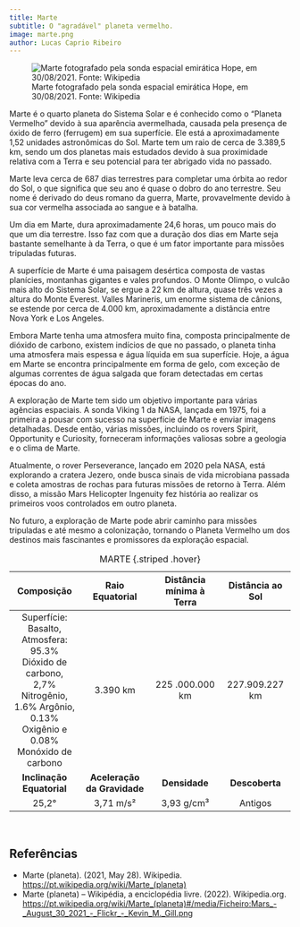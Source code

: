 ```yaml
---
title: Marte
subtitle: O "agradável" planeta vermelho.
image: marte.png
author: Lucas Caprio Ribeiro
---
```


![Marte fotografado pela sonda espacial emirática Hope, em 30/08/2021. Fonte: Wikipedia](marte.png)

Marte é o quarto planeta do Sistema Solar e é conhecido como o "Planeta Vermelho" devido à sua aparência avermelhada, causada pela presença de óxido de ferro (ferrugem) em sua superfície. Ele está a aproximadamente 1,52 unidades astronômicas do Sol. Marte tem um raio de cerca de 3.389,5 km, sendo um dos planetas mais estudados devido à sua proximidade relativa com a Terra e seu potencial para ter abrigado vida no passado.

Marte leva cerca de 687 dias terrestres para completar uma órbita ao redor do Sol, o que significa que seu ano é quase o dobro do ano terrestre. Seu nome é derivado do deus romano da guerra, Marte, provavelmente devido à sua cor vermelha associada ao sangue e à batalha.

Um dia em Marte, dura aproximadamente 24,6 horas, um pouco mais do que um dia terrestre. Isso faz com que a duração dos dias em Marte seja bastante semelhante à da Terra, o que é um fator importante para missões tripuladas futuras.

A superfície de Marte é uma paisagem desértica composta de vastas planícies, montanhas gigantes e vales profundos. O Monte Olimpo, o vulcão mais alto do Sistema Solar, se ergue a 22 km de altura, quase três vezes a altura do Monte Everest. Valles Marineris, um enorme sistema de cânions, se estende por cerca de 4.000 km, aproximadamente a distância entre Nova York e Los Angeles.

Embora Marte tenha uma atmosfera muito fina, composta principalmente de dióxido de carbono, existem indícios de que no passado, o planeta tinha uma atmosfera mais espessa e água líquida em sua superfície. Hoje, a água em Marte se encontra principalmente em forma de gelo, com exceção de algumas correntes de água salgada que foram detectadas em certas épocas do ano.

A exploração de Marte tem sido um objetivo importante para várias agências espaciais. A sonda Viking 1 da NASA, lançada em 1975, foi a primeira a pousar com sucesso na superfície de Marte e enviar imagens detalhadas. Desde então, várias missões, incluindo os rovers Spirit, Opportunity e Curiosity, forneceram informações valiosas sobre a geologia e o clima de Marte.

Atualmente, o rover Perseverance, lançado em 2020 pela NASA, está explorando a cratera Jezero, onde busca sinais de vida microbiana passada e coleta amostras de rochas para futuras missões de retorno à Terra. Além disso, a missão Mars Helicopter Ingenuity fez história ao realizar os primeiros voos controlados em outro planeta.

No futuro, a exploração de Marte pode abrir caminho para missões tripuladas e até mesmo a colonização, tornando o Planeta Vermelho um dos destinos mais fascinantes e promissores da exploração espacial.



| **Composição**               | **Raio Equatorial**  | **Distância mínima à Terra** | **Distância ao Sol**  |
|:--------:|:--------:|:--------:|:--------:|
| Superfície: Basalto, Atmosfera: 95.3% Dióxido de carbono, 2,7% Nitrogênio, 1.6% Argônio, 0.13% Oxigênio e 0.08% Monóxido de carbono | 3.390 km | 225 .000.000 km | 227.909.227 km |
| **Inclinação Equatorial**    | **Aceleração da Gravidade** | **Densidade** | **Descoberta** |
| 25,2° | 3,71 m/s² | 3,93  g/cm³ | Antigos |
: MARTE {.striped .hover}


<br>

## Referências

- Marte (planeta). (2021, May 28). Wikipedia. <https://pt.wikipedia.org/wiki/Marte_(planeta)>
- Marte (planeta) – Wikipédia, a enciclopédia livre. (2022). Wikipedia.org. <https://pt.wikipedia.org/wiki/Marte_(planeta)#/media/Ficheiro:Mars_-_August_30_2021_-_Flickr_-_Kevin_M._Gill.png>

